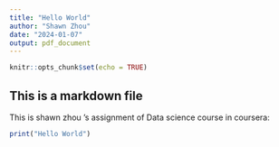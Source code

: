 ---
title: "Hello World"
author: "Shawn Zhou"
date: "2024-01-07"
output: pdf_document
---

```{r setup, include=FALSE}
knitr::opts_chunk$set(echo = TRUE)
```

## This is a markdown file

This is shawn zhou ’s assignment of Data science course in coursera:

```{r print}
print("Hello World")
```
